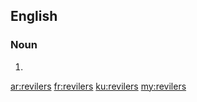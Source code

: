 ==English==

===Noun===
{{head|en|plural}}

# {{plural of|reviler|lang=en}}

[[ar:revilers]]
[[fr:revilers]]
[[ku:revilers]]
[[my:revilers]]